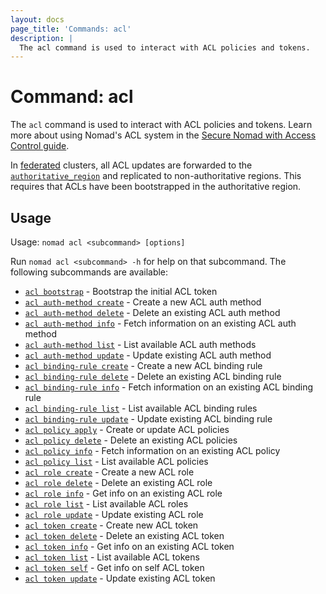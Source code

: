 ```yaml
---
layout: docs
page_title: 'Commands: acl'
description: |
  The acl command is used to interact with ACL policies and tokens.
---
```


# Command: acl

The `acl` command is used to interact with ACL policies and tokens. Learn more
about using Nomad's ACL system in the [Secure Nomad with Access Control
guide][secure-guide].

In [federated][] clusters, all ACL updates are forwarded to the
[`authoritative_region`][] and replicated to non-authoritative regions. This
requires that ACLs have been bootstrapped in the authoritative region.

## Usage

Usage: `nomad acl <subcommand> [options]`

Run `nomad acl <subcommand> -h` for help on that subcommand. The following
subcommands are available:

- [`acl bootstrap`][bootstrap] - Bootstrap the initial ACL token
- [`acl auth-method create`][authmethodcreate] - Create a new ACL auth method
- [`acl auth-method delete`][authmethoddelete] - Delete an existing ACL auth method
- [`acl auth-method info`][authmethodinfo] - Fetch information on an existing ACL auth method
- [`acl auth-method list`][authmethodlist] - List available ACL auth methods
- [`acl auth-method update`][authmethodupdate] - Update existing ACL auth method
- [`acl binding-rule create`][bindingrulecreate] - Create a new ACL binding rule
- [`acl binding-rule delete`][bindingruledelete] - Delete an existing ACL binding rule
- [`acl binding-rule info`][bindingruleinfo] - Fetch information on an existing ACL binding rule
- [`acl binding-rule list`][bindingrulelist] - List available ACL binding rules
- [`acl binding-rule update`][bindingruleupdate] - Update existing ACL binding rule
- [`acl policy apply`][policyapply] - Create or update ACL policies
- [`acl policy delete`][policydelete] - Delete an existing ACL policies
- [`acl policy info`][policyinfo] - Fetch information on an existing ACL policy
- [`acl policy list`][policylist] - List available ACL policies
- [`acl role create`][rolecreate] - Create a new ACL role
- [`acl role delete`][roledelete] - Delete an existing ACL role
- [`acl role info`][roleinfo] - Get info on an existing ACL role
- [`acl role list`][rolelist] - List available ACL roles
- [`acl role update`][roleupdate] - Update existing ACL role
- [`acl token create`][tokencreate] - Create new ACL token
- [`acl token delete`][tokendelete] - Delete an existing ACL token
- [`acl token info`][tokeninfo] - Get info on an existing ACL token
- [`acl token list`][tokenlist] - List available ACL tokens
- [`acl token self`][tokenself] - Get info on self ACL token
- [`acl token update`][tokenupdate] - Update existing ACL token

[bootstrap]: /nomad/commands/acl/bootstrap
[authmethodcreate]: /nomad/commands/acl/auth-method/create
[authmethoddelete]: /nomad/commands/acl/auth-method/delete
[authmethodinfo]: /nomad/commands/acl/auth-method/info
[authmethodlist]: /nomad/commands/acl/auth-method/list
[authmethodupdate]: /nomad/commands/acl/auth-method/update
[bindingrulecreate]: /nomad/commands/acl/binding-rule/create
[bindingruledelete]: /nomad/commands/acl/binding-rule/delete
[bindingruleinfo]: /nomad/commands/acl/binding-rule/info
[bindingrulelist]: /nomad/commands/acl/binding-rule/list
[bindingruleupdate]: /nomad/commands/acl/binding-rule/update
[policyapply]: /nomad/commands/acl/policy/apply
[policydelete]: /nomad/commands/acl/policy/delete
[policyinfo]: /nomad/commands/acl/policy/info
[policylist]: /nomad/commands/acl/policy/list
[tokencreate]: /nomad/commands/acl/token/create
[tokenupdate]: /nomad/commands/acl/token/update
[tokendelete]: /nomad/commands/acl/token/delete
[tokeninfo]: /nomad/commands/acl/token/info
[tokenlist]: /nomad/commands/acl/token/list
[tokenself]: /nomad/commands/acl/token/self
[rolecreate]: /nomad/commands/acl/role/create
[roleupdate]: /nomad/commands/acl/role/update
[roledelete]: /nomad/commands/acl/role/delete
[roleinfo]: /nomad/commands/acl/role/info
[rolelist]: /nomad/commands/acl/role/list
[secure-guide]: /nomad/tutorials/access-control
[federated]: /nomad/tutorials/manage-clusters/federation
[`authoritative_region`]: /nomad/docs/configuration/server#authoritative_region
